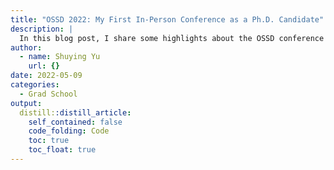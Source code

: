 ```yaml
---
title: "OSSD 2022: My First In-Person Conference as a Ph.D. Candidate"
description: |
  In this blog post, I share some highlights about the OSSD conference that I attended last week with my lab.
author:
  - name: Shuying Yu
    url: {}
date: 2022-05-09
categories:
  - Grad School
output:
  distill::distill_article:
    self_contained: false
    code_folding: Code
    toc: true
    toc_float: true
---
```










